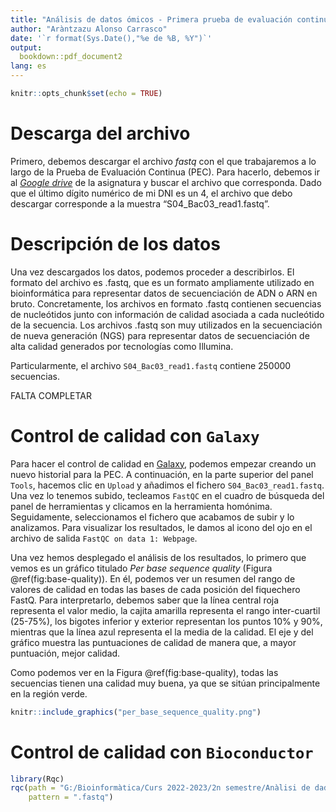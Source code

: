 ```yaml
---
title: "Análisis de datos ómicos - Primera prueba de evaluación continua"
author: "Aràntzazu Alonso Carrasco"
date: '`r format(Sys.Date(),"%e de %B, %Y")`'
output: 
  bookdown::pdf_document2
lang: es
---
```


```r
knitr::opts_chunk$set(echo = TRUE)
```

# Descarga del archivo

Primero, debemos descargar el archivo *fastq* con el que trabajaremos a lo largo de la Prueba de Evaluación Continua (PEC). Para hacerlo, debemos ir al [*Google drive*](https://drive.google.com/drive/u/2/folders/1hktAEI6vsxqFYuFKFidtzYoA-lCQ6eXE) de la asignatura y buscar el archivo que corresponda. Dado que el último dígito numérico de mi DNI es un 4, el archivo que debo descargar corresponde a la muestra "S04_Bac03_read1.fastq".

# Descripción de los datos

Una vez descargados los datos, podemos proceder a describirlos. El formato del archivo es .fastq, que es un formato ampliamente utilizado en bioinformática para representar datos de secuenciación de ADN o ARN en bruto. Concretamente, los archivos en formato .fastq contienen secuencias de nucleótidos junto con información de calidad asociada a cada nucleótido de la secuencia. Los archivos .fastq son muy utilizados en la secuenciación de nueva generación (NGS) para representar datos de secuenciación de alta calidad generados por tecnologías como Illumina. 

Particularmente, el archivo `S04_Bac03_read1.fastq` contiene 250000 secuencias.

FALTA COMPLETAR

# Control de calidad con `Galaxy`

Para hacer el control de calidad en [Galaxy](https://usegalaxy.eu/), podemos empezar creando un nuevo historial para la PEC. A continuación, en la parte superior del panel `Tools`, hacemos clic en `Upload` y añadimos el fichero `S04_Bac03_read1.fastq`. Una vez lo tenemos subido, tecleamos `FastQC` en el cuadro de búsqueda del panel de herramientas y clicamos en la herramienta homónima. Seguidamente, seleccionamos el fichero que acabamos de subir y lo analizamos. Para visualizar los resultados, le damos al icono del ojo en el archivo de salida `FastQC on data 1: Webpage`. 

Una vez hemos desplegado el análisis de los resultados, lo primero que vemos es un gráfico titulado *Per base sequence quality* (Figura \@ref(fig:base-quality)). En él, podemos ver un resumen del rango de valores de calidad en todas las bases de cada posición del fiquechero FastQ. Para interpretarlo, debemos saber que la línea central roja representa el valor medio, la cajita amarilla representa el rango inter-cuartil (25-75%), los bigotes inferior y exterior representan los puntos 10% y 90%, mientras que la línea azul representa el la media de la calidad. El eje y del gráfico muestra las puntuaciones de calidad de manera que, a mayor puntuación, mejor calidad. 

Como podemos ver en la Figura \@ref(fig:base-quality), todas las secuencias tienen una calidad muy buena, ya que se sitúan principalmente en la región verde. 

```r
knitr::include_graphics("per_base_sequence_quality.png")
```


# Control de calidad con `Bioconductor`

```r
library(Rqc)
rqc(path = "G:/Bioinformàtica/Curs 2022-2023/2n semestre/Anàlisi de dades òmiques/PAC1/Analisis_de_datos_omicos_PAC1", 
    pattern = ".fastq")
```

